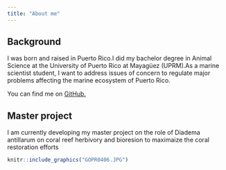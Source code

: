 ```yaml
---
title: "About me"
---
```


## Background

I was born and raised in Puerto Rico.I did my bachelor degree in Animal Science at the University of Puerto Rico at Mayagüez (UPRM).As a marine scientist student, I want to address issues of concern to regulate major problems affecting the marine ecosystem of Puerto Rico.

You can find me on [GitHub.](http://www.github.com/iraisluquis)

## Master project

I am currently developing my master project on the role of Diadema antillarum on coral reef herbivory and bioresion to maximaize the coral restoration efforts

```r
knitr::include_graphics("GOPR0406.JPG")
```









